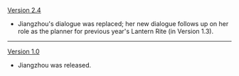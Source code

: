 {{Change History/Header}}
[[Version 2.4]]
* Jiangzhou's dialogue was replaced; her new dialogue follows up on her role as the planner for previous year's Lantern Rite (in Version 1.3).
----
[[Version 1.0]]
* Jiangzhou was released.
